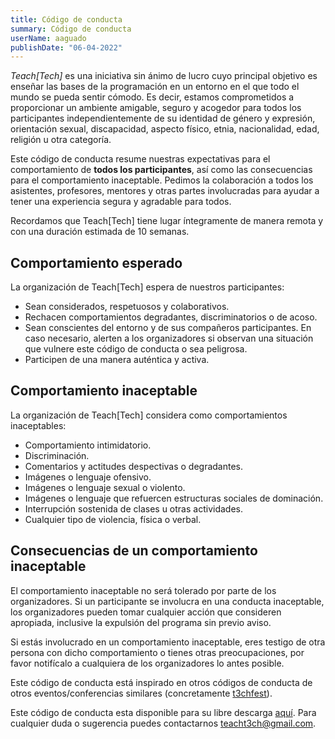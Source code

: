 ```yaml
---
title: Código de conducta
summary: Código de conducta
userName: aaguado
publishDate: "06-04-2022"
---
```


_Teach[Tech]_ es una iniciativa sin ánimo de lucro cuyo principal objetivo es enseñar las bases de la programación en un entorno en el que todo el mundo se pueda sentir cómodo. Es decir, estamos comprometidos a proporcionar un ambiente amigable, seguro y acogedor para todos los participantes independientemente de su identidad de género y expresión, orientación sexual, discapacidad, aspecto físico, etnia, nacionalidad, edad, religión u otra categoría.

Este código de conducta resume nuestras expectativas para el comportamiento de **todos los participantes**, así como las consecuencias para el comportamiento inaceptable. Pedimos la colaboración a todos los asistentes, profesores, mentores y otras partes involucradas para ayudar a tener una experiencia segura y agradable para todos.

Recordamos que Teach[Tech] tiene lugar íntegramente de manera remota y con una duración estimada de 10 semanas.

## Comportamiento esperado

La organización de Teach[Tech] espera de nuestros participantes:

- Sean considerados, respetuosos y colaborativos.
- Rechacen comportamientos degradantes, discriminatorios o de acoso.
- Sean conscientes del entorno y de sus compañeros participantes. En caso necesario, alerten a los organizadores si observan una situación que vulnere este código de conducta o sea peligrosa.
- Participen de una manera auténtica y activa.

## Comportamiento inaceptable

La organización de Teach[Tech] considera como comportamientos inaceptables:

- Comportamiento intimidatorio.
- Discriminación.
- Comentarios y actitudes despectivas o degradantes.
- Imágenes o lenguaje ofensivo.
- Imágenes o lenguaje sexual o violento.
- Imágenes o lenguaje que refuercen estructuras sociales de dominación.
- Interrupción sostenida de clases u otras actividades.
- Cualquier tipo de violencia, física o verbal.

## Consecuencias de un comportamiento inaceptable

El comportamiento inaceptable no será tolerado por parte de los organizadores. Si un participante se involucra en una conducta inaceptable, los organizadores pueden tomar cualquier acción que consideren apropiada, inclusive la expulsión del programa sin previo aviso.

Si estás involucrado en un comportamiento inaceptable, eres testigo de otra persona con dicho comportamiento o tienes otras preocupaciones, por favor notifícalo a cualquiera de los organizadores lo antes posible.

Este código de conducta está inspirado en otros códigos de conducta de otros eventos/conferencias similares (concretamente [t3chfest](https://t3chfest.es/2020/codigo-conducta)).

Este código de conducta esta disponible para su libre descarga [aquí](https://drive.google.com/file/d/15qAQ6wbc90atFXsl2gK208L9bhHBM8Zw/view?usp=sharing). Para cualquier duda o sugerencia puedes contactarnos teacht3ch@gmail.com.
